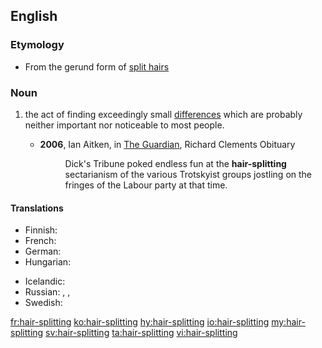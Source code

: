 ==English==

===Etymology===
* From the gerund form of [[split hairs]]
===Noun===
{{en-noun}}

# {{context|idiomatic|lang=en}} the act of finding exceedingly small [[differences]] which are probably neither important nor noticeable to most people.
#* '''2006''', Ian Aitken, in [[w:The Guardian|The Guardian]], Richard Clements Obituary
#*: Dick's Tribune poked endless fun at the '''hair-splitting''' sectarianism of the various Trotskyist groups jostling on the fringes of the Labour party at that time.

====Translations====
{{trans-top|the act of finding exceedingly small differences which are neither important nor prominent}}
* Finnish: {{t|fi|hiusten halkominen}} {{qualifier|idiomatic}}
* French: {{t+|fr|enculage de mouches|m}} {{qualifier|slang}}
* German: {{t+|de|Haarspalterei|f}}
* Hungarian: {{t+|hu|szőrszálhasogatás}}
{{trans-mid}}
* Icelandic: {{t|is|hártogun|f}}
* Russian: {{t+|ru|скрупулёзный|tr=skrupul'óznyj}}, {{t+|ru|дотошный|tr=dotóšnyj}}, {{t|ru|въедливый|tr=vjédlivyj}}
* Swedish: {{t+|sv|hårklyveri}}
{{trans-bottom}}

[[fr:hair-splitting]]
[[ko:hair-splitting]]
[[hy:hair-splitting]]
[[io:hair-splitting]]
[[my:hair-splitting]]
[[sv:hair-splitting]]
[[ta:hair-splitting]]
[[vi:hair-splitting]]